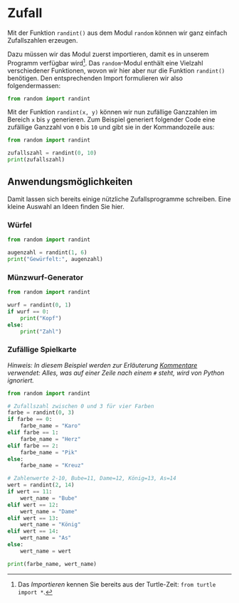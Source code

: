 # Zufall
Mit der Funktion `randint()` aus dem Modul `random` können wir ganz einfach Zufallszahlen erzeugen.

Dazu müssen wir das Modul zuerst importieren, damit es in unserem Programm verfügbar wird[^1]. Das `random`-Modul enthält eine Vielzahl verschiedener Funktionen, wovon wir hier aber nur die Funktion `randint()` benötigen. Den entsprechenden Import formulieren wir also folgendermassen:
```python showLineNumbers
from random import randint
```

Mit der Funktion `randint(x, y)` können wir nun zufällige Ganzzahlen im Bereich `x` bis `y` generieren. Zum Beispiel generiert folgender Code eine zufällige Ganzzahl von `0` bis `10` und gibt sie in der Kommandozeile aus:

```python showLineNumbers
from random import randint

zufallszahl = randint(0, 10)
print(zufallszahl)
```

## Anwendungsmöglichkeiten
Damit lassen sich bereits einige nützliche Zufallsprogramme schreiben. Eine kleine Auswahl an Ideen finden Sie hier.

### Würfel
```python showLineNumbers
from random import randint

augenzahl = randint(1, 6)
print("Gewürfelt:", augenzahl)
```

### Münzwurf-Generator
```python showLineNumbers
from random import randint

wurf = randint(0, 1)
if wurf == 0:
    print("Kopf")
else:
    print("Zahl")
```

### Zufällige Spielkarte
_Hinweis: In diesem Beispiel werden zur Erläuterung [Kommentare](Kommentare) verwendet: Alles, was auf einer Zeile nach einem `#` steht, wird von Python ignoriert._

```python showLineNumbers
from random import randint

# Zufallszahl zwischen 0 und 3 für vier Farben
farbe = randint(0, 3)
if farbe == 0:
    farbe_name = "Karo"
elif farbe == 1:
    farbe_name = "Herz"
elif farbe == 2:
    farbe_name = "Pik"
else:
    farbe_name = "Kreuz"

# Zahlenwerte 2-10, Bube=11, Dame=12, König=13, As=14
wert = randint(2, 14)
if wert == 11:
    wert_name = "Bube"
elif wert == 12:
    wert_name = "Dame"
elif wert == 13:
    wert_name = "König"
elif wert == 14:
    wert_name = "As"
else:
    wert_name = wert

print(farbe_name, wert_name)
```

[^1]: Das _Importieren_ kennen Sie bereits aus der Turtle-Zeit: `from turtle import *`.

